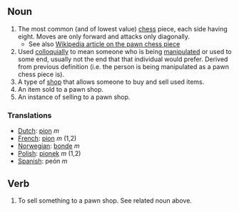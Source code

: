 ==Noun==
#The most common (and of lowest value) [[chess]] piece, each side having eight.  Moves are only forward and attacks only diagonally.
#*See also [[en:Pawn_(chess)|Wikipedia article on the pawn chess piece]]
#Used [[colloquially]] to mean someone who is being [[manipulate]]d or used to some end, usually not the end that that individual would prefer. Derived from previous definition (i.e. the person is being manipulated as a pawn chess piece is).
#A type of [[shop]] that allows someone to buy and sell used items.
#An item sold to a pawn shop.
#An instance of selling to a pawn shop.

=== Translations ===
*[[Dutch]]: [[pion]] ''m''
*[[French]]: [[pion]] ''m'' (1,2)
*[[Norwegian]]: [[bonde]] ''m''
*[[Polish]]: [[pionek]] ''m'' (1,2)
*[[Spanish]]: peón ''m''

==Verb==
#To sell something to a pawn shop. See related noun above.
